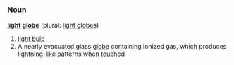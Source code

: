 === Noun ===
'''[[light]] [[globe]]''' (plural: [[light globes]])

# [[light bulb]]
# A nearly evacuated glass [[globe]] containing ionized gas, which produces lightning-like patterns when touched